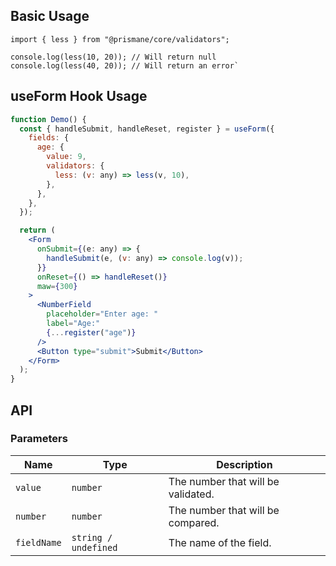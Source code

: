 ## Basic Usage

```tsx
import { less } from "@prismane/core/validators";

console.log(less(10, 20)); // Will return null
console.log(less(40, 20)); // Will return an error`
```

## useForm Hook Usage

```jsx
function Demo() {
  const { handleSubmit, handleReset, register } = useForm({
    fields: {
      age: {
        value: 9,
        validators: {
          less: (v: any) => less(v, 10),
        },
      },
    },
  });

  return (
    <Form
      onSubmit={(e: any) => {
        handleSubmit(e, (v: any) => console.log(v));
      }}
      onReset={() => handleReset()}
      maw={300}
    >
      <NumberField
        placeholder="Enter age: "
        label="Age:"
        {...register("age")}
      />
      <Button type="submit">Submit</Button>
    </Form>
  );
}
```

## API

### Parameters

| Name        | Type                 | Description                        |
| ----------- | -------------------- | ---------------------------------- |
| `value`     | `number`             | The number that will be validated. |
| `number`    | `number`             | The number that will be compared.  |
| `fieldName` | `string / undefined` | The name of the field.             |
